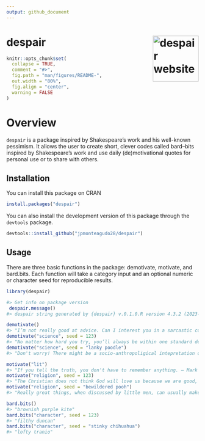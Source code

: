 ```yaml
---
output: github_document
---
```


# despair <a href="https://despair.jpmonteagudo.com"><img src="man/figures/logo.png" align="right" height="120" alt="despair website" /></a>


```r
knitr::opts_chunk$set(
  collapse = TRUE,
  comment = "#>",
  fig.path = "man/figures/README-",
  out.width = "80%",
  fig.align = "center",
  warning = FALSE
)
```

# Overview

`despair` is a package inspired by Shakespeare's work and his well-known pessimism. It allows the user to create short, clever codes called bard–bits inspired by Shakespeare's work and use daily (de)motivational quotes for personal use or to share with others.

## Installation

You can install this package on CRAN

``` r
install.packages("despair")
```
You can also install the development version of this package through the `devtools` package.
```r
devtools::install_github("jpmonteagudo28/despair")
```

## Usage

There are three basic functions in the package: demotivate, motivate, and bard.bits. Each function will take a category input and an optional numeric or character seed for reproducible results.

```r
library(despair)

#> Get info on package version 
 despair.message()
#> despair string generated by {despair} v.0.1.0.R version 4.3.2 (2023-10-31 ucrt).

demotivate()
#> "I’m not really good at advice. Can I interest you in a sarcastic comment?"
demotivate("science", seed = 123)
#> "No matter how hard you try, you’ll always be within one standard deviation of average."
demotivate("science", seed = "lanky poodle")
#> "Don't worry! There might be a socio-anthropoligical intepretation of your results"

motivate("lit")
#> "If you tell the truth, you don't have to remember anything. — Mark Twain"
motivate("religion", seed = 123)
#> "The Christian does not think God will love us because we are good, but that God will make us good because He loves us. - C.S. Lewis"
motivate("religion", seed = "bewildered pooh")
#> "Really great things, when discussed by little men, can usually make such men grow big. - Augustine of Hippo"

bard.bits()
#> "brownish purple kite"
bard.bits("character", seed = 123)
#> "filthy duncan"
bard.bits("character", seed = "stinky chihuahua")
#> "lofty tranio"
```

